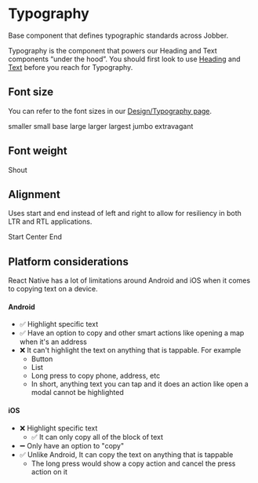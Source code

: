 
# Typography

<Meta title="Components/Text and Typography/Typography/Docs" />

Base component that defines typographic standards across Jobber.

<Banner type="notice" dismissible={false}>

Typography is the component that powers our Heading and Text components “under
the hood”. You should first look to use
[Heading](../?path=/docs/components-text-and-typography-heading-docs--page) and
[Text](../?path=/docs/components-text-and-typography-text-docs--page) before you
reach for Typography.

</Banner>

## Font size

You can refer to the font sizes in our
[Design/Typography page](../?path=/docs/design-typography--page#font-size).

<Canvas isColumn>
  <Typography size="smaller">smaller</Typography>
  <Typography size="small">small</Typography>
  <Typography size="base">base</Typography>
  <Typography size="large">large</Typography>
  <Typography size="larger">larger</Typography>
  <Typography size="largest">largest</Typography>
  <Typography size="jumbo">jumbo</Typography>
  <Typography size="extravagant">extravagant</Typography>
</Canvas>

## Font weight

<Canvas>
  <Typography fontWeight="black">Shout</Typography>
</Canvas>

## Alignment

Uses start and end instead of left and right to allow for resiliency in both LTR
and RTL applications.

<Canvas isColumn>
  <Typography align="start">Start</Typography>
  <Typography align="center">Center</Typography>
  <Typography align="end">End</Typography>
</Canvas>

## Platform considerations

React Native has a lot of limitations around Android and iOS when it comes to
copying text on a device.

#### Android

- ✅ Highlight specific text
- ✅ Have an option to copy and other smart actions like opening a map when it's
  an address
- ❌ It can't highlight the text on anything that is tappable. For example
  - Button
  - List
  - Long press to copy phone, address, etc
  - In short, anything text you can tap and it does an action like open a modal
    cannot be highlighted

#### iOS

- ❌ Highlight specific text
  - ✅ It can only copy all of the block of text
- ➖ Only have an option to "copy"
- ✅ Unlike Android, It can copy the text on anything that is tappable
  - The long press would show a copy action and cancel the press action on it
